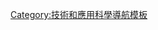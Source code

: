 {{Navbox
|name = 鎖
|title = [[鎖]] & 撬鎖
|listclass = hlist
| state = collapsed
| image = [[File:Ancient warded lock key transparent.png|100px]]

| group1 = 主題
| list1 =
*{{le|鍵控|Key control}}
*{{le|配匙|Key duplication}}
*{{le|鑰匙相關性|Key relevance}}
*{{le|鎖閉標籤|Lockout-tagout}}
*{{le|萬能鑰匙 (工具)|Master keying|萬能鑰匙}}
*{{le|鑰匙更新|Rekeying}}

| group2 = 組件與裝備
| list2 = 
*{{le|鑰匙齒|Bitting (key)}}
*{{le|可替換鎖芯|Interchangeable core}}
*{{le|空白鑰匙|Key blank}}
*{{le|鑰匙編碼|Key code}}
*{{le|鑰匙固定器|Key retainer}}
*[[锁孔]]
*{{le|鎖閉桿|Lockrod}}
*{{le|鎖具|Lockset}}
**{{le|圓柱鎖|Bored cylindrical lock}}
**{{le|插鎖|Mortise lock}}
**{{le|彈簧鎖|Rim lock}}
*{{le|单点锁闭|Single-point locking}}
*{{le|開口銷|Split pin}}
*{{le|三点锁闭|Three-point locking}}

| group3 = 主要類型
| list3 =
*{{le|柏林鑰匙|Berlin key}}
*[[撞匙]]
*{{le|車鑰匙|Car key}}
*{{le|百合鑰匙|Skeleton key}}
*{{le|智能鑰匙|Smart key}}
*[[管狀匙]]
*[[发动机防盗锁止系统|汽車防盜鑰匙]]

| group4 = 鎖匙設計
| list4 =  {{Navbox|subgroup

  | group1 = 機械控制
  | list1  =
*{{le|撞鎖|Warded lock}}
*[[彈子鎖]]
*{{le|盤簧鎖|Disc tumbler lock}}
*{{le|杠桿鎖|Lever tumbler lock}} 
**{{le|查布偵測鎖|Chubb detector lock}}
*[[磁鎖]]
**{{le|磁密碼鎖|Magnetic-coded lock}}
*[[挂锁]]
**{{le|圓筒鎖|Cylinder lock}}
* [[密碼鎖]]
**{{le|旋轉撥號密碼鎖|Rotary combination lock}}
**{{le|延時密碼鎖|Time-delay combination locks}}
*{{le|定時鎖|Time lock}}
*{{le|管狀銷形鎖|Tubular pin tumbler lock}}
*{{le|葉片鎖|Wafer tumbler lock}}

  | group2 = 電子控制
  | list2  = 
*[[電磁鎖]]
*[[密碼控制器]]
*[[陰極鎖]]
*{{le|钥匙卡锁|Keycard lock}}
  }}

| group5 = 特殊類型
| list5 = 
*[[自行車鎖]]
*{{le|布拉曼鎖|Bramah lock}}
*{{le|膛鎖|Chamber lock}}
*{{le|儿童锁|Child safety lock}}
*{{le|插鎖|Dead bolt}}
*[[肯辛顿锁孔|肯辛頓鎖]]
*{{le|箱包密碼鎖|Luggage lock}}
*{{le|夜鎖|Night latch}}
*{{le|電動門鎖|Power door locks}}
*{{le|保護鎖|Protector lock}}
*{{le|俱乐部 (汽车)|The Club (automotive)|俱乐部方向盘锁}}

| group6 = 開鎖
| list6 =
*[[撞匙]] 
*{{le|撬鎖|Lock picking}}
*{{le|開鎖|Locksport}}
*{{le|鎖鎬|Slim Jim (lock pick)}}
*{{le|開鎖槍|Snap gun}}

| group7 = 相關
| list7 = 
*{{le|螺栓切機|Bolt cutter}}
*{{le|門鏈|Door chain}}
*{{le|門控鎖|Exit control lock}}
*{{le|分類:鎖匠|:Category:Locksmiths|著名鎖匠}}
*[[內六角扳手]]
*[[鑰匙圈]]
*[[鍵 (機械)|鍵]]
*[[:分類:鎖具公司|鎖具公司]]
*{{le|謎語鎖|Lock puzzle}}
*{{le|鎖匠術語列表|Glossary of locksmithing terms|術語列表}}
*{{le|布伊卡鑰匙博物館|Musée de la Serrure}}
*{{le|繩鎖|Rope lock}}
*{{le|扭鎖|Twistlock}}

| belowclass = hlist
| below      = 
* {{Icon|Category}} {{le|分類:鎖匠行業|:Category:Locksmiths|鎖匠行業}}
* '''[[File:Commons-logo.svg|16px]] [[Commons:Category:Keys|鑰匙]]'''
* '''[[File:Commons-logo.svg|16px]] [[Commons:Category:Locks|鎖]]'''
* '''{{icon|Wikibooks}} [[wikibooks:Locksmithing|書籍]]'''

}}<noinclude>[[Category:技術和應用科學導航模板]]</noinclude>